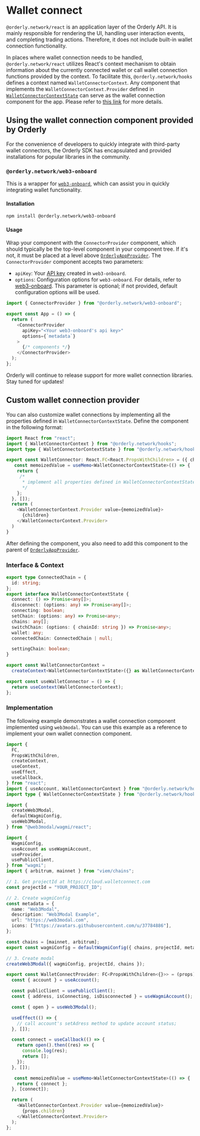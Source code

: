 # Wallet connect

`@orderly.network/react` is an application layer of the Orderly API. It is mainly responsible for rendering the UI, handling user interaction events, and completing trading actions. Therefore, it does not include built-in wallet connection functionality.

In places where wallet connection needs to be handled, `@orderly.network/react` utilizes React's context mechanism to obtain information about the currently connected wallet or call wallet connection functions provided by the context. To facilitate this, `@orderly.network/hooks` defines a context named `WalletConnectorContext`. Any component that implements the `WalletConnectorContext.Provider` defined in [`WalletConnectorContextState`](/) can serve as the wallet connection component for the app. Please refer to [this link](#custom-wallet-connection-provider) for more details.

## Using the wallet connection component provided by Orderly

For the convenience of developers to quickly integrate with third-party wallet connectors, the Orderly SDK has encapsulated and provided installations for popular libraries in the community.

### `@orderly.network/web3-onboard`

This is a wrapper for [`web3-onboard`](https://onboard.blocknative.com/docs/modules/react), which can assist you in quickly integrating wallet functionality.

#### Installation

```bash npm2yarn copy
npm install @orderly.network/web3-onboard
```

#### Usage

Wrap your component with the `ConnectorProvider` component, which should typically be the top-level component in your component tree. If it's not, it must be placed at a level above [`OrderlyAppProvider`](/components/configuration#orderlyappprovider). The `ConnectorProvider` component accepts two parameters:

- `apiKey`: Your [API key](https://explorer.blocknative.com/account) created in `web3-onboard`.
- `options`: Configuration options for `web3-onboard`. For details, refer to [web3-onboard](https://onboard.blocknative.com/docs/modules/core#initialization). This parameter is optional; if not provided, default configuration options will be used.

```typescript copy
import { ConnectorProvider } from "@orderly.network/web3-onboard";

export const App = () => {
  return (
    <ConnectorProvider
      apiKey="<Your web3-onboard's api key>"
      options={`metadata`}
    >
      {/* components */}
    </ConnectorProvider>
  );
};
```

Orderly will continue to release support for more wallet connection libraries. Stay tuned for updates!

## Custom wallet connection provider

You can also customize wallet connections by implementing all the properties defined in `WalletConnectorContextState`. Define the component in the following format:

```typescript copy
import React from "react";
import { WalletConnectorContext } from "@orderly.network/hooks";
import type { WalletConnectorContextState } from "@orderly.network/hooks";

export const WalletConnector: React.FC<React.PropsWithChildren> = ({ children })=>{
   const memoizedValue = useMemo<WalletConnectorContextState>(() => {
    return {
     /*
      * implement all properties defined in WalletConnectorContextState
      */
    };
  }, []);
  return (
    <WalletConnectorContext.Provider value={memoizedValue}>
      {children}
    </WalletConnectorContext.Provider>
  )
}
```

After defining the component, you also need to add this component to the parent of [`OrderlyAppProvider`](/components/configuration#orderlyappprovider).

### Interface & Context

```typescript copy
export type ConnectedChain = {
  id: string;
};
export interface WalletConnectorContextState {
  connect: () => Promise<any[]>;
  disconnect: (options: any) => Promise<any[]>;
  connecting: boolean;
  setChain: (options: any) => Promise<any>;
  chains: any[];
  switchChain: (options: { chainId: string }) => Promise<any>;
  wallet: any;
  connectedChain: ConnectedChain | null;

  settingChain: boolean;
}

export const WalletConnectorContext =
  createContext<WalletConnectorContextState>({} as WalletConnectorContextState);

export const useWalletConnector = () => {
  return useContext(WalletConnectorContext);
};
```

### Implementation

The following example demonstrates a wallet connection component implemented using `web3modal`. You can use this example as a reference to implement your own wallet connection component.

```typescript copy
import {
  FC,
  PropsWithChildren,
  createContext,
  useContext,
  useEffect,
  useCallback,
} from "react";
import { useAccount, WalletConnectorContext } from "@orderly.network/hooks";
import type { WalletConnectorContextState } from "@orderly.network/hooks";

import {
  createWeb3Modal,
  defaultWagmiConfig,
  useWeb3Modal,
} from "@web3modal/wagmi/react";

import {
  WagmiConfig,
  useAccount as useWagmiAccount,
  useProvider,
  usePublicClient,
} from "wagmi";
import { arbitrum, mainnet } from "viem/chains";

// 1. Get projectId at https://cloud.walletconnect.com
const projectId = "YOUR_PROJECT_ID";

// 2. Create wagmiConfig
const metadata = {
  name: "Web3Modal",
  description: "Web3Modal Example",
  url: "https://web3modal.com",
  icons: ["https://avatars.githubusercontent.com/u/37784886"],
};

const chains = [mainnet, arbitrum];
export const wagmiConfig = defaultWagmiConfig({ chains, projectId, metadata });

// 3. Create modal
createWeb3Modal({ wagmiConfig, projectId, chains });

export const WalletConnectProvider: FC<PropsWithChildren<{}>> = (props) => {
  const { account } = useAccount();

  const publicClient = usePublicClient();
  const { address, isConnecting, isDisconnected } = useWagmiAccount();

  const { open } = useWeb3Modal();

  useEffect(() => {
    // call account's setAdress method to update account status;
  }, []);

  const connect = useCallback(() => {
    return open().then((res) => {
      console.log(res);
      return [];
    });
  }, []);

   const memoizedValue = useMemo<WalletConnectorContextState>(() => {
    return { connect };
  }, [connect]);

  return (
    <WalletConnectorContext.Provider value={memoizedValue}>
      {props.children}
    </WalletConnectorContext.Provider>
  );
};
```
